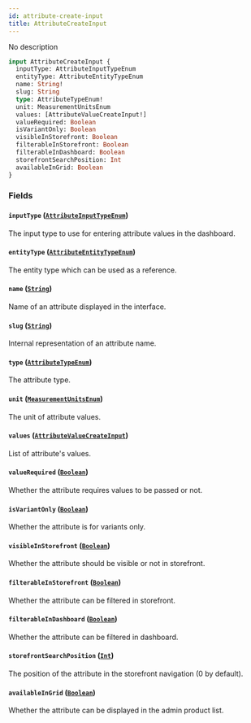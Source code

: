 ```yaml
---
id: attribute-create-input
title: AttributeCreateInput
---
```


No description

```graphql
input AttributeCreateInput {
  inputType: AttributeInputTypeEnum
  entityType: AttributeEntityTypeEnum
  name: String!
  slug: String
  type: AttributeTypeEnum!
  unit: MeasurementUnitsEnum
  values: [AttributeValueCreateInput!]
  valueRequired: Boolean
  isVariantOnly: Boolean
  visibleInStorefront: Boolean
  filterableInStorefront: Boolean
  filterableInDashboard: Boolean
  storefrontSearchPosition: Int
  availableInGrid: Boolean
}
```

### Fields

#### `inputType` ([`AttributeInputTypeEnum`](../../../developer/api-reference/enums/attribute-input-type-enum))

The input type to use for entering attribute values in the dashboard.

#### `entityType` ([`AttributeEntityTypeEnum`](../../../developer/api-reference/enums/attribute-entity-type-enum))

The entity type which can be used as a reference.

#### `name` ([`String`](../../../developer/api-reference/scalars/string))

Name of an attribute displayed in the interface.

#### `slug` ([`String`](../../../developer/api-reference/scalars/string))

Internal representation of an attribute name.

#### `type` ([`AttributeTypeEnum`](../../../developer/api-reference/enums/attribute-type-enum))

The attribute type.

#### `unit` ([`MeasurementUnitsEnum`](../../../developer/api-reference/enums/measurement-units-enum))

The unit of attribute values.

#### `values` ([`AttributeValueCreateInput`](../../../developer/api-reference/inputs/attribute-value-create-input))

List of attribute's values.

#### `valueRequired` ([`Boolean`](../../../developer/api-reference/scalars/boolean))

Whether the attribute requires values to be passed or not.

#### `isVariantOnly` ([`Boolean`](../../../developer/api-reference/scalars/boolean))

Whether the attribute is for variants only.

#### `visibleInStorefront` ([`Boolean`](../../../developer/api-reference/scalars/boolean))

Whether the attribute should be visible or not in storefront.

#### `filterableInStorefront` ([`Boolean`](../../../developer/api-reference/scalars/boolean))

Whether the attribute can be filtered in storefront.

#### `filterableInDashboard` ([`Boolean`](../../../developer/api-reference/scalars/boolean))

Whether the attribute can be filtered in dashboard.

#### `storefrontSearchPosition` ([`Int`](../../../developer/api-reference/scalars/int))

The position of the attribute in the storefront navigation (0 by default).

#### `availableInGrid` ([`Boolean`](../../../developer/api-reference/scalars/boolean))

Whether the attribute can be displayed in the admin product list.
